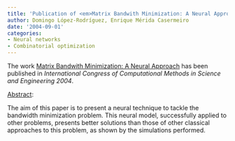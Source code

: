 ```yaml
---
title: 'Publication of <em>Matrix Bandwith Minimization: A Neural Approach</em>'
author: Domingo López-Rodríguez, Enrique Mérida Casermeiro
date: '2004-09-01'
categories:
- Neural networks
- Combinatorial optimization
---
```


The work <u>Matrix Bandwith Minimization: A Neural Approach</u> has been published in <em><em>International Congress of Computational Methods in Science and Engineering</em> 2004</em>.

<u>Abstract</u>:


The aim of this paper is to present a neural technique to tackle the bandwidth minimization problem. This neural model, successfully applied to other problems, presents better solutions than those of other classical approaches to this problem, as shown by the simulations performed.

